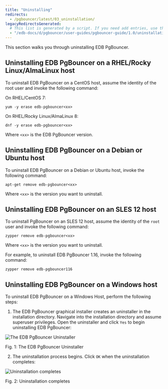 ```yaml
---
title: "Uninstalling"
redirects:
  - /pgbouncer/latest/03_uninstallation/
legacyRedirectsGenerated:
  # This list is generated by a script. If you need add entries, use the `legacyRedirects` key.
  - "/edb-docs/d/pgbouncer/user-guides/pgbouncer-guide/1.0/uninstallation.html"
---
```


This section walks you through uninstalling EDB PgBouncer.

## Uninstalling EDB PgBouncer on a RHEL/Rocky Linux/AlmaLinux host

To uninstall EDB PgBouncer on a CentOS host, assume the identity of the root user and invoke the following command:

On RHEL/CentOS 7:

```shell
yum -y erase edb-pgbouncer<xx>
```

On RHEL/Rocky Linux/AlmaLinux 8:

```shell
dnf -y erase edb-pgbouncer<xx>
```

Where `<xx>` is the EDB PgBouncer version.

## Uninstalling EDB PgBouncer on a Debian or Ubuntu host

To uninstall EDB PgBouncer on a Debian or Ubuntu host, invoke the following command:

```shell
apt-get remove edb-pgbouncer<xx>
```

Where `<xx>` is the version you want to uninstall.

## Uninstalling EDB PgBouncer on an SLES 12 host

To uninstall PgBouncer on an SLES 12 host, assume the identity of the `root` user and invoke the following command:

```shell
zypper remove edb-pgbouncer<xx>
```

Where `<xx>` is the version you want to uninstall.

For example, to uninstall EDB PgBouncer 1.16, invoke the following command:

```shell
zypper remove edb-pgbouncer116
```

## Uninstalling EDB PgBouncer on a Windows host

To uninstall EDB PgBouncer on a Windows Host, perform the following steps:

1.  The EDB PgBouncer graphical installer creates an uninstaller in the installation directory. Navigate into the installation directory and assume superuser privileges. Open the uninstaller and click `Yes` to begin uninstalling EDB PgBouncer:

![The EDB PgBouncer Uninstaller](images/uninstall1.png)

Fig. 1: The EDB PgBouncer Uninstaller

2.  The uninstallation process begins. Click `OK` when the uninstallation completes:

![Uninstallation completes](images/uninstall2.png)

Fig. 2: Uninstallation completes